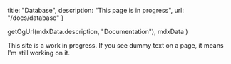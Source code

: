 
  title: "Database",
  description: "This page is in progress",
  url: "/docs/database"
}

  getOgUrl(mdxData.description, "Documentation"),
  mdxData
)

<Heading title={mdxData.title} description={mdxData.description} />

<Callout>
  This site is a work in progress. If you see dummy text on a page, it means I'm still working on it.
</Callout>

<Pager url={mdxData.url} />
